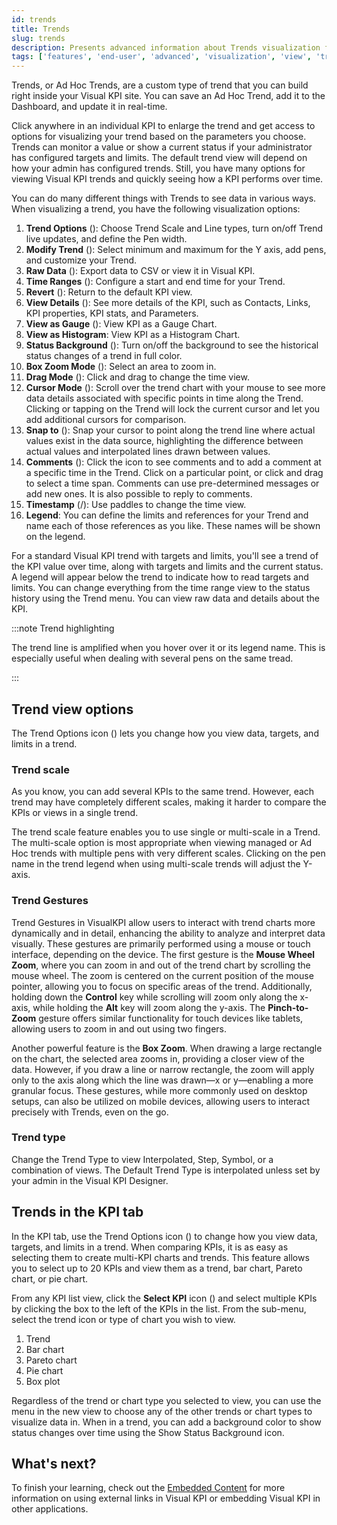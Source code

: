 ```yaml
---
id: trends
title: Trends
slug: trends
description: Presents advanced information about Trends visualization features of Visual KPIs software for an end user.
tags: ['features', 'end-user', 'advanced', 'visualization', 'view', 'trends', 'pen', 'kpi']
---
```



Trends, or Ad Hoc Trends, are a custom type of trend that you can build right inside your Visual KPI site. You can save an Ad Hoc Trend, add it to the Dashboard, and update it in real-time.

Click anywhere in an individual KPI to enlarge the trend and get access to options for visualizing your trend based on the parameters you choose. Trends can monitor a value or show a current status if your administrator has configured targets and limits. The default trend view will depend on how your admin has configured trends. Still, you have many options for viewing Visual KPI trends and quickly seeing how a KPI performs over time.

You can do many different things with Trends to see data in various ways. When visualizing a trend, you have the following visualization options:

1. **Trend Options** (<SvgFont icon="263"/>): Choose Trend Scale and Line types, turn on/off Trend live updates, and define the Pen width.
2. **Modify Trend** (<SvgFont icon="165"/>): Select minimum and maximum for the Y axis, add pens, and customize your Trend.
3. **Raw Data** (<SvgFont icon="182"/>): Export data to CSV or view it in Visual KPI.
4. **Time Ranges** (<SvgFont icon="244"/>): Configure a start and end time for your Trend.
5. **Revert** (<SvgFont icon="222"/>): Return to the default KPI view.
6. **View Details** (<SvgFont icon="200"/>): See more details of the KPI, such as Contacts, Links, KPI properties, KPI stats, and Parameters.
7. **View as Gauge** (<SvgFont icon="178"/>): View KPI as a Gauge Chart.
8. **View as Histogram**: View KPI as a Histogram Chart.
9. **Status Background** (<SvgFont icon="32"/>): Turn on/off the background to see the historical status changes of a trend in full color.
10. **Box Zoom Mode** (<SvgFont icon="123"/>): Select an area to zoom in.
11. **Drag Mode** (<SvgFont icon="180"/>): Click and drag to change the time view.
12. **Cursor Mode** (<SvgFont icon="242"/>): Scroll over the trend chart with your mouse to see more data details associated with specific points in time along the Trend. Clicking or tapping on the Trend will lock the current cursor and let you add additional cursors for comparison.
13. **Snap to** (<SvgFont icon="228"/>): Snap your cursor to point along the trend line where actual values exist in the data source, highlighting the difference between actual values and interpolated lines drawn between values.
14. **Comments** (<SvgFont icon="235"/>): Click the icon to see comments and to add a comment at a specific time in the Trend. Click on a particular point, or click and drag to select a time span. Comments can use pre-determined messages or add new ones. It is also possible to reply to comments.
15. **Timestamp** (<SvgFont icon="148"/>/<SvgFont icon="149"/>): Use paddles to change the time view.
16. **Legend**: You can define the limits and references for your Trend and name each of those references as you like. These names will be shown on the legend.

<StylizedImage
  imgURL="img/docs/end-user/features/visualization/trends/features-visualization-trendtopbar.png"
  alt="Visualization Trend Options"
/>

For a standard Visual KPI trend with targets and limits, you'll see a trend of the KPI value over time, along with targets and limits and the current status. A legend will appear below the trend to indicate how to read targets and limits. You can change everything from the time range view to the status history using the Trend menu. You can view raw data and details about the KPI.

:::note Trend highlighting

The trend line is amplified when you hover over it or its legend name. This is especially useful when dealing with several pens on the same tread.

:::

## Trend view options

The Trend Options icon (<SvgFont icon="263"/>) lets you change how you view data, targets, and limits in a trend.

### Trend scale

As you know, you can add several KPIs to the same trend. However, each trend may have completely different scales, making it harder to compare the KPIs or views in a single trend.

The trend scale feature enables you to use single or multi-scale in a Trend. The multi-scale option is most appropriate when viewing managed or Ad Hoc trends with multiple pens with very different scales. Clicking on the pen name in the trend legend when using multi-scale trends will adjust the Y-axis.

<StylizedImage
  imgURL="img/docs/end-user/features/visualization/trends/features-visualization-trend-scale.gif"
  alt="Trend scale option"
/>

### Trend Gestures

Trend Gestures in VisualKPI allow users to interact with trend charts more dynamically and in detail, enhancing the ability to analyze and interpret data visually. These gestures are primarily performed using a mouse or touch interface, depending on the device. The first gesture is the **Mouse Wheel Zoom**, where you can zoom in and out of the trend chart by scrolling the mouse wheel. The zoom is centered on the current position of the mouse pointer, allowing you to focus on specific areas of the trend. Additionally, holding down the **Control** key while scrolling will zoom only along the x-axis, while holding the **Alt** key will zoom along the y-axis. The **Pinch-to-Zoom** gesture offers similar functionality for touch devices like tablets, allowing users to zoom in and out using two fingers.

Another powerful feature is the **Box Zoom**. When drawing a large rectangle on the chart, the selected area zooms in, providing a closer view of the data. However, if you draw a line or narrow rectangle, the zoom will apply only to the axis along which the line was drawn—x or y—enabling a more granular focus. These gestures, while more commonly used on desktop setups, can also be utilized on mobile devices, allowing users to interact precisely with Trends, even on the go.

### Trend type

Change the Trend Type to view Interpolated, Step, Symbol, or a combination of views. The Default Trend Type is interpolated unless set by your admin in the Visual KPI Designer.

<StylizedImage
  imgURL="img/docs/end-user/features/visualization/trends/features-trend-scaletype.png"
  alt="Trend View Options"
/>

## Trends in the KPI tab

In the KPI tab, use the Trend Options icon (<SvgFont icon="192"/>) to change how you view data, targets, and limits in a trend. When comparing KPIs, it is as easy as selecting them to create multi-KPI charts and trends. This feature allows you to select up to 20 KPIs and view them as a trend, bar chart, Pareto chart, or pie chart.

From any KPI list view, click the **Select KPI** icon (<SvgFont icon="255"/>) and select multiple KPIs by clicking the box to the left of the KPIs in the list. From the sub-menu, select the trend icon or type of chart you wish to view.

1. Trend
2. Bar chart
3. Pareto chart
4. Pie chart
5. Box plot

<StylizedImage
  imgURL="img/docs/end-user/features/visualization/trends/features-visualization-trendoptions-cut.png"
  alt="Visualization Trend Options"
/>

Regardless of the trend or chart type you selected to view, you can use the menu in the new view to choose any of the other trends or chart types to visualize data in. When in a trend, you can add a background color to show status changes over time using the Show Status Background icon.

## What's next?

To finish your learning, check out the [Embedded Content](/docs/end-user/features/visualizations/embedded-content) for more information on using external links in Visual KPI or embedding Visual KPI in other applications.